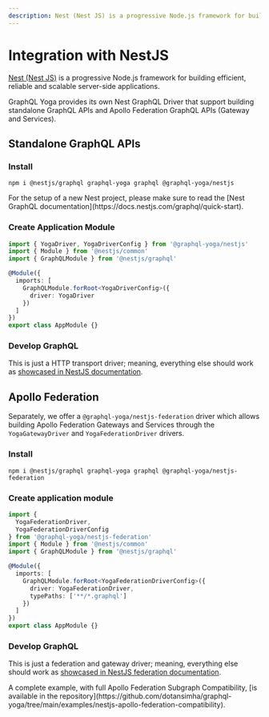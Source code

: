 ```yaml
---
description: Nest (Nest JS) is a progressive Node.js framework for building efficient, reliable and scalable server-side applications.
---
```



# Integration with NestJS

[Nest (Nest JS)](https://nestjs.com) is a progressive Node.js framework for building efficient, reliable and scalable server-side applications.

GraphQL Yoga provides its own Nest GraphQL Driver that support building standalone GraphQL APIs and Apollo Federation GraphQL APIs (Gateway and Services).

## Standalone GraphQL APIs

### Install

```shell
npm i @nestjs/graphql graphql-yoga graphql @graphql-yoga/nestjs
```

<Callout>
  For the setup of a new Nest project, please make sure to read the [Nest
  GraphQL documentation](https://docs.nestjs.com/graphql/quick-start).
</Callout>

### Create Application Module

```typescript
import { YogaDriver, YogaDriverConfig } from '@graphql-yoga/nestjs'
import { Module } from '@nestjs/common'
import { GraphQLModule } from '@nestjs/graphql'

@Module({
  imports: [
    GraphQLModule.forRoot<YogaDriverConfig>({
      driver: YogaDriver
    })
  ]
})
export class AppModule {}
```

### Develop GraphQL

This is just a HTTP transport driver; meaning, everything else should work as [showcased in NestJS documentation](https://docs.nestjs.com/graphql/resolvers).

## Apollo Federation

Separately, we offer a `@graphql-yoga/nestjs-federation` driver which allows building Apollo Federation Gateways and Services through the `YogaGatewayDriver` and `YogaFederationDriver` drivers.

### Install

```shell
npm i @nestjs/graphql graphql-yoga graphql @graphql-yoga/nestjs-federation
```

### Create application module

```typescript
import {
  YogaFederationDriver,
  YogaFederationDriverConfig
} from '@graphql-yoga/nestjs-federation'
import { Module } from '@nestjs/common'
import { GraphQLModule } from '@nestjs/graphql'

@Module({
  imports: [
    GraphQLModule.forRoot<YogaFederationDriverConfig>({
      driver: YogaFederationDriver,
      typePaths: ['**/*.graphql']
    })
  ]
})
export class AppModule {}
```

### Develop GraphQL

This is just a federation and gateway driver; meaning, everything else should work as [showcased in NestJS federation documentation](https://docs.nestjs.com/graphql/federation).

<Callout>
  A complete example, with full Apollo Federation Subgraph Compatibility, [is
  available in the
  repository](https://github.com/dotansimha/graphql-yoga/tree/main/examples/nestjs-apollo-federation-compatibility).
</Callout>
